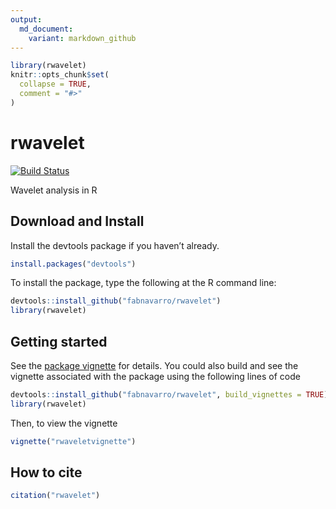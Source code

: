 ```yaml
---
output:
  md_document:
    variant: markdown_github
---
```

```r
library(rwavelet)
knitr::opts_chunk$set(
  collapse = TRUE,
  comment = "#>"
)
```
# rwavelet

[![Build Status](https://travis-ci.org/fabnavarro/rwavelet.svg)](https://travis-ci.org/fabnavarro/rwavelet)


Wavelet analysis in R

## Download and Install

Install the devtools package if you haven't already.
```r
install.packages("devtools")
```

To install the package, type the following at the R command line:
```r
devtools::install_github("fabnavarro/rwavelet")
library(rwavelet)
```

## Getting started

See the [package vignette](http://fnavarro.perso.math.cnrs.fr/rpackage/rwaveletvignette.html) for details.
You could also build and see the vignette associated with the package using the following lines of code
```r
devtools::install_github("fabnavarro/rwavelet", build_vignettes = TRUE)
library(rwavelet)
```

Then, to view the vignette
```r
vignette("rwaveletvignette")
```

## How to cite
```r
citation("rwavelet")
```
